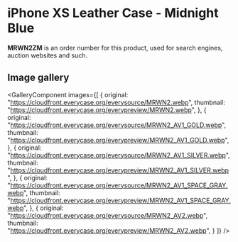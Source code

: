 
# iPhone XS Leather Case - Midnight Blue

<Callout type='info' emoji='👉🏻'>**MRWN2ZM** is an order number for this product, used for search engines, auction websites and such.</Callout>

## Image gallery

<GalleryComponent
    images={[
      {
        original: "https://cloudfront.everycase.org/everysource/MRWN2.webp",
        thumbnail: "https://cloudfront.everycase.org/everypreview/MRWN2.webp",
      },
      {
        original: "https://cloudfront.everycase.org/everysource/MRWN2_AV1_GOLD.webp",
        thumbnail: "https://cloudfront.everycase.org/everypreview/MRWN2_AV1_GOLD.webp",
      },
      {
        original: "https://cloudfront.everycase.org/everysource/MRWN2_AV1_SILVER.webp",
        thumbnail: "https://cloudfront.everycase.org/everypreview/MRWN2_AV1_SILVER.webp",
      },
      {
        original: "https://cloudfront.everycase.org/everysource/MRWN2_AV1_SPACE_GRAY.webp",
        thumbnail: "https://cloudfront.everycase.org/everypreview/MRWN2_AV1_SPACE_GRAY.webp",
      },
      {
        original: "https://cloudfront.everycase.org/everysource/MRWN2_AV2.webp",
        thumbnail: "https://cloudfront.everycase.org/everypreview/MRWN2_AV2.webp",
      }
    ]}
  />
